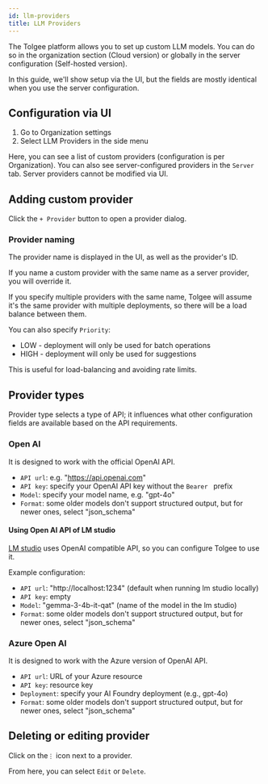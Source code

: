 ```yaml
---
id: llm-providers
title: LLM Providers
---
```




The Tolgee platform allows you to set up custom LLM models. You can do so in the organization section
(Cloud version) or globally in the server configuration (Self-hosted version).

In this guide, we'll show setup via the UI, but the fields are mostly identical when you use the server
configuration.

## Configuration via UI

  1. Go to Organization settings
  2. Select LLM Providers in the side menu

<ScreenshotWrapper
  src="/img/docs/platform/llm-providers/llm-providers-list.webp"
  alt="new member invitation"
/>

Here, you can see a list of custom providers (configuration is per Organization). You can also see
server-configured providers in the `Server` tab. Server providers cannot be modified via UI.

## Adding custom provider

Click the `+ Provider` button to open a provider dialog.

<ScreenshotWrapper
  src="/img/docs/platform/llm-providers/llm-provider-create.webp"
  alt="new member invitation"
/>

### Provider naming

The provider name is displayed in the UI, as well as the provider's ID.

If you name a custom provider with the same name as a server provider, you will override it.

If you specify multiple providers with the same name, Tolgee will assume it's the same provider with multiple
deployments, so there will be a load balance between them.

You can also specify `Priority`:
 - LOW - deployment will only be used for batch operations
 - HIGH - deployment will only be used for suggestions

This is useful for load-balancing and avoiding rate limits.

## Provider types

Provider type selects a type of API; it influences what other configuration fields are available
based on the API requirements.

### Open AI

It is designed to work with the official OpenAI API.

 - `API url`: e.g. "https://api.openai.com"
 - `API key`: specify your OpenAI API key without the `Bearer ` prefix
 - `Model`: specify your model name, e.g. "gpt-4o"
 - `Format`: some older models don't support structured output, but for newer ones, select "json_schema"

#### Using Open AI API of LM studio

[LM studio](https://lmstudio.ai/) uses OpenAI compatible API, so you can configure Tolgee to use it.

Example configuration:
 - `API url`: "http://localhost:1234" (default when running lm studio locally)
 - `API key`: empty
 - `Model`: "gemma-3-4b-it-qat" (name of the model in the lm studio)
 - `Format`: some older models don't support structured output, but for newer ones, select "json_schema"


### Azure Open AI

It is designed to work with the Azure version of OpenAI API.

 - `API url`: URL of your Azure resource
 - `API key`: resource key
 - `Deployment`: specify your AI Foundry deployment (e.g., gpt-4o)
 - `Format`: some older models don't support structured output, but for newer ones, select "json_schema"


## Deleting or editing provider

Click on the`⋮` icon next to a provider.

From here, you can select `Edit` or `Delete`.

<ScreenshotWrapper
  src="/img/docs/platform/llm-providers/llm-providers-edit-delete.webp"
  alt="new member invitation"
/>

